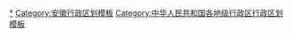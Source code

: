 {{Navbox
|listclass = hlist
|name = 铜陵市行政区划
|title = [[铜陵市]]行政区划
|above = 省级行政区：[[安徽省]]　　政府驻地：[[铜官区]]
|image = [[File:Administrative Division Tongling.png|200px]]
|state = {{{state<includeonly>|collapsed</includeonly>}}}

|group1style = background: #ececec; text-align: center;
|group1 = [[县级行政区]]
|liststyle = background: #ececec; text-align: center;
|list1 = 4[[县级行政区]]（3[[市辖区]]、1[[县]]）；39[[乡级行政区]]（5[[街道办事处]]、27[[行政建制镇|镇]]、7[[乡 (中华人民共和国)|乡]]）

|group2 = [[市辖区]]
|groupstyle = text-align: center;
|list2 = {{Navbox|child

|group1 = [[铜官区]]
|list1 =  {{Navbox|child
|group1 = 1街道
|list1 =
* [[新城街道 (铜陵市)|新城街道]]
|group2 = 1镇
|list2 =
* [[西湖镇 (铜陵市)|西湖镇]]
|group3 = 铜陵开发区
|group3style = background: #ececec
|list3 = {{Navbox|child
|group1 = 1街道
|groupstyle = background: #ececec
|list1 =
* [[翠湖街道]]
}}
}}

|group2 = [[义安区]]
|list2 =  {{Navbox|child
|group1 = 1街道
|list1 =
* [[新桥街道 (铜陵市)|新桥街道]]
|group2 = 6镇
|list2 =
* [[五松镇]]
* [[钟鸣镇]]
* [[天门镇]]
* [[顺安镇]]
* [[西联镇 (铜陵市)|西联镇]]
* [[东联镇 (铜陵市)|东联镇]]
|group3 = 2乡
|list3 =
* [[胥坝乡]]
* [[老洲乡]]
}}

|group3 = [[郊区 (铜陵市)|郊区]]
|list3 =  {{Navbox|child
|group1 = 2街道
|list1 =
* [[安矿街道]]
* [[桥南街道 (铜陵市)|桥南街道]]
|group2 = 5镇
|list2 =
* [[铜山镇 (铜陵市)|铜山镇]]
* [[大通镇 (铜陵市)|大通镇]]
* [[老洲镇]]
* [[陈瑶湖镇]]
* [[周潭镇]]
|group3 = 1乡
|list3 =
* [[灰河乡]]
}}
}}

|group3 = [[县]]
|list3 = {{Navbox|child

|group1 = [[枞阳县]]
|list1 =  {{Navbox|child
|group1 = 15镇
|list1 =
* [[枞阳镇]]
* [[𠙶山镇]]
* [[汤沟镇 (枞阳县)|汤沟镇]]
* [[横埠镇]]
* [[项铺镇]]
* [[钱桥镇]]
* [[麒麟镇 (枞阳县)|麒麟镇]]
* [[义津镇]]
* [[浮山镇 (枞阳县)|浮山镇]]
* [[官埠桥镇 (枞阳县)|官埠桥镇]]
* [[会宫镇]]
* [[钱铺镇]]
* [[金社镇]]
* [[白柳镇 (枞阳县)|白柳镇]]
* [[雨坛镇]]
|group2 = 4乡
|list2 =
* [[铁铜乡]]
* [[凤仪乡 (枞阳县)|凤仪乡]]
* [[长沙乡 (枞阳县)|长沙乡]]
* [[白梅乡]]
}}
}}
}}
<noinclude>
[[Category:铜陵行政区划|*]]
[[Category:安徽行政区划模板]]
[[Category:中华人民共和国各地级行政区行政区划模板]]
</noinclude>